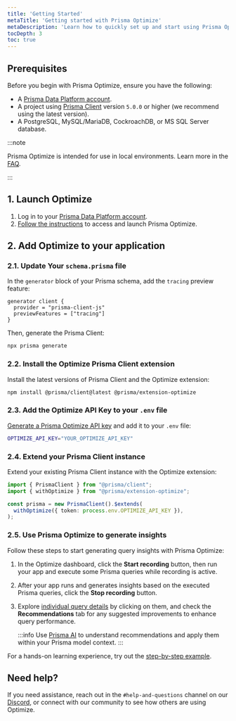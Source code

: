 ```yaml
---
title: 'Getting Started'
metaTitle: 'Getting started with Prisma Optimize'
metaDescription: 'Learn how to quickly set up and start using Prisma Optimize.'
tocDepth: 3
toc: true
---
```


## Prerequisites

Before you begin with Prisma Optimize, ensure you have the following:

- A [Prisma Data Platform account](https://console.prisma.io).
- A project using [Prisma Client](/orm/prisma-client) version `5.0.0` or higher (we recommend using the latest version).
- A PostgreSQL, MySQL/MariaDB, CockroachDB, or MS SQL Server database.

:::note

Prisma Optimize is intended for use in local environments. Learn more in the [FAQ](/optimize/faq#can-i-use-prisma-optimize-in-production).

:::

## 1. Launch Optimize

1. Log in to your [Prisma Data Platform account](https://console.prisma.io/optimize?utm_source=docs&utm_medium=optimize-page).
2. <a href="/platform/about#accessing-the-optimize-dashboard" target="_blank">Follow the instructions</a> to access and launch Prisma Optimize.

## 2. Add Optimize to your application

### 2.1. Update Your `schema.prisma` file

In the `generator` block of your Prisma schema, add the `tracing` preview feature:

```prisma
generator client {
  provider = "prisma-client-js"
  previewFeatures = ["tracing"]
}
```

Then, generate the Prisma Client:

```bash
npx prisma generate
```

### 2.2. Install the Optimize Prisma Client extension

Install the latest versions of Prisma Client and the Optimize extension:

```bash
npm install @prisma/client@latest @prisma/extension-optimize
```

### 2.3. Add the Optimize API Key to your `.env` file

<a href="/platform/about#generating-an-optimize-api-key" target="_blank">Generate a Prisma Optimize API key</a> and add it to your `.env` file:

```bash
OPTIMIZE_API_KEY="YOUR_OPTIMIZE_API_KEY"
```

### 2.4. Extend your Prisma Client instance

Extend your existing Prisma Client instance with the Optimize extension:

```ts
import { PrismaClient } from "@prisma/client";
import { withOptimize } from "@prisma/extension-optimize";

const prisma = new PrismaClient().$extends(
  withOptimize({ token: process.env.OPTIMIZE_API_KEY }),
);
```

### 2.5. Use Prisma Optimize to generate insights

Follow these steps to start generating query insights with Prisma Optimize:

1. In the Optimize dashboard, click the **Start recording** button, then run your app and execute some Prisma queries while recording is active.
2. After your app runs and generates insights based on the executed Prisma queries, click the **Stop recording** button.
3. Explore [individual query details](/optimize/recordings#data-captured-in-a-recording-session) by clicking on them, and check the **Recommendations** tab for any suggested improvements to enhance query performance.

   :::info
   Use [Prisma AI](/optimize/prisma-ai) to understand recommendations and apply them within your Prisma model context.
   :::

For a hands-on learning experience, try out the [step-by-step example](https://github.com/prisma/prisma-examples/tree/latest/optimize/starter).

## Need help?

If you need assistance, reach out in the `#help-and-questions` channel on our [Discord](https://pris.ly/discord), or connect with our community to see how others are using Optimize.

